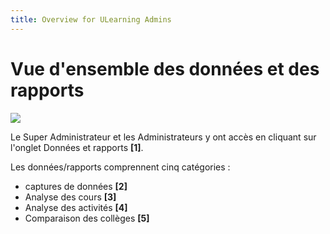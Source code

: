 ```yaml
--- 
title: Overview for ULearning Admins
--- 
```


# Vue d'ensemble des données et des rapports

![](/img/ulearning/admin/data01.png)

Le Super Administrateur et les Administrateurs y ont accès en cliquant sur l'onglet Données et rapports **[1]**.

Les données/rapports comprennent cinq catégories : 
- captures de données **[2]** 
- Analyse des cours **[3]** 
- Analyse des activités **[4]** 
- Comparaison des collèges **[5]**
